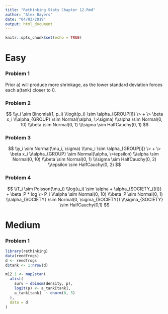 ```yaml
---
title: "Rethinking Stats Chapter 12.Rmd"
author: "Alex Bayers"
date: "04/03/2019"
output: html_document
---
```


```r
knitr::opts_chunk$set(echo = TRUE)
```

# Easy

### Problem 1

Prior a) will produce more shrinkage, as the lower standard deviation forces each a(tank) closer to 0.

### Problem 2
$$
\\y_i \sim  Binomial(1, p_i)
\\logit(p_i) \sim \alpha_{GROUP[i]} \> + \> \beta x_i
\\\alpha_{GROUP} \sim Normal(\alpha, \>\sigma)
\\\alpha \sim Normal(0, 10)
\\\beta \sim Normal(0, 1)
\\\sigma \sim HalfCauchy(0, 1)
$$

### Problem 3
$$
\\y_i \sim  Normal(\mu_i, \sigma)
\\\mu_i \sim \alpha_{GROUP[i]} \> + \> \beta x_i
\\\alpha_{GROUP} \sim Normal(\alpha, \>\epsilon)
\\\alpha \sim Normal(0, 10)
\\\beta \sim Normal(0, 1)
\\\sigma \sim HalfCauchy(0, 2)
\\\epsilon \sim HalfCauchy(0, 2)
$$

### Problem 4
$$
\\T_i \sim Poisson(\mu_i)
\\log(u_i) \sim \alpha + \alpha_{SOCIETY_{[i]}} + \beta_P * log \> P_i
\\\alpha \sim Normal(0, 10)
\\\beta_P \sim Normal(0, 1)
\\\alpha_{SOCIETY} \sim Normal(0, \sigma_{SOCIETY})
\\\sigma_{SOCIETY} \sim HalfCauchy(0,1)
$$

# Medium
### Problem 1
```r
library(rethinking)
data(reedfrogs)
d <- reedfrogs
d$tank <- 1:nrow(d)

m12.1 <- map2stan(
  alist(
    surv ~ dbinom(density, p),
    logit(p) <- a_tank[tank],
    a_tank[tank]  ~ dnorm(0, 5)
  ),
  data = d
)
```